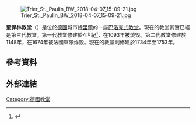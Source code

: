 [[File:Trier_St._Paulin_BW_2018-04-07_15-09-21.jpg|thumb]]

'''聖保林教堂'''（{{lang-de|St. Paulinskirche}}）是位於[[德國|德國]]城市[[特里爾|特里爾]]的一座[[巴洛克式|巴洛克式]][[教堂|教堂]]。現在的教堂其實已經是第三代教堂。第一代教堂修建於4世紀<ref name="wild">{{Cite journal
  | last = Wild
  | first = John Peter
  | title = The Roman Horizontal Loom
  | url = https://archive.org/details/sim_american-journal-of-archaeology_1987-07_91_3/page/459
  | journal = American Journal of Archaeology
  | volume = 91
  | issue = 3
  | pages = 459–471
  | publisher = Archaeological Institute of America
  | date = July 1987
  | jstor = 505366}}</ref>，在1093年被燒毀。第二代教堂修建於1148年，在1674年被法國軍隊炸毀。現在的教堂則修建於1734年至1753年。

==參考資料==
{{reflist}}

==外部連結==
{{Commons-inline|Category:St. Paulin (Trier)|St Paulinus' Church}}

[[Category:德國教堂|Category:德國教堂]]